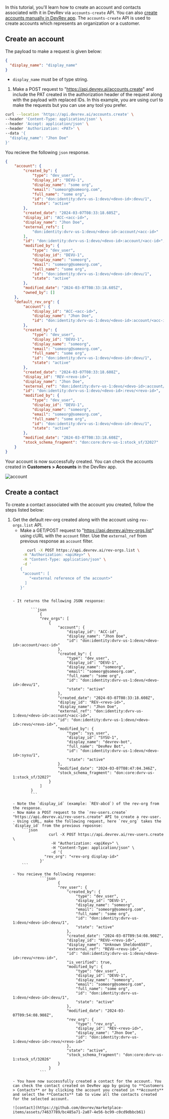 In this tutorial, you'll learn how to create an account and contacts associated with it in DevRev via `accounts-create` API. You can also [create accounts manually in DevRev app](https://docs.devrev.ai/product/customers#add-new-customers).
The `accounts-create` API is used to create accounts which represents an organization or a customer. 

## Create an account

The payload to make a request is given below:

```JSON
{
  "display_name": "display_name"
}
```

- `display_name` must be of type string.

1. Make a POST request to "https://api.devrev.ai/accounts.create" and include the PAT created in the authorization header of the request along with the payload with replaced IDs.
In this example, you are using curl to make the requests but you can use any tool you prefer.

```bash
curl --location 'https://api.devrev.ai/accounts.create' \
--header 'Content-Type: application/json' \
--header 'Accept: application/json' \
--header 'Authorization: <PAT>' \
--data '{
  "display_name": "Jhon Doe"
}'
```

You recieve the following `json` response.

```JSON
{
    "account": {
        "created_by": {
            "type": "dev_user",
            "display_id": "DEVU-1",
            "display_name": "some org",
            "email": "someorg@someorg.com",
            "full_name": "some org",
            "id": "don:identity:dvrv-us-1:devo/<devo-id>:devu/1",
            "state": "active"
        },
        "created_date": "2024-03-07T08:33:18.605Z",
        "display_id": "ACC-<acc-id>",
        "display_name": "Jhon Doe",
        "external_refs": [
            "don:identity:dvrv-us-1:devo/<devo-id>:account/<acc-id>"
        ],
        "id": "don:identity:dvrv-us-1:devo/<devo-id>:account/<acc-id>",
        "modified_by": {
            "type": "dev_user",
            "display_id": "DEVU-1",
            "display_name": "someorg",
            "email": "someorg@someorg.com",
            "full_name": "some org",
            "id": "don:identity:dvrv-us-1:devo/<devo-id>:devu/1",
            "state": "active"
        },
        "modified_date": "2024-03-07T08:33:18.605Z",
        "owned_by": []
    },
    "default_rev_org": {
        "account": {
            "display_id": "ACC-<acc-id>",
            "display_name": "Jhon Doe",
            "id": "don:identity:dvrv-us-1:devo/<devo-id>:account/<acc-id>"
        },
        "created_by": {
            "type": "dev_user",
            "display_id": "DEVU-1",
            "display_name": "someorg",
            "email": "someorg@someorg.com",
            "full_name": "some org",
            "id": "don:identity:dvrv-us-1:devo/<devo-id>:devu/1",
            "state": "active"
        },
        "created_date": "2024-03-07T08:33:18.608Z",
        "display_id": "REV-<revo-id>",
        "display_name": "Jhon Doe",
        "external_ref": "don:identity:dvrv-us-1:devo/<devo-id>:account/<acc-id>",
        "id": "don:identity:dvrv-us-1:devo/<devo-id>:revo/<revo-id>",
        "modified_by": {
            "type": "dev_user",
            "display_id": "DEVU-1",
            "display_name": "someorg",
            "email": "someorg@someorg.com",
            "full_name": "some org",
            "id": "don:identity:dvrv-us-1:devo/<devo-id>:devu/1",
            "state": "active"
        },
        "modified_date": "2024-03-07T08:33:18.608Z",
        "stock_schema_fragment": "don:core:dvrv-us-1:stock_sf/32027"
    }
}
```

Your account is now successfully created. You can check the accounts created in **Customers > Accounts** in the DevRev app.

![account](https://github.com/devrev/fern-api-docs/assets/74637789/fc14cbdc-bd1d-4411-a5cb-1933fe99cc56)

## Create a contact

To create a contact associated with the account you created, follow the steps listed below:

1. Get the default rev-org created along with the account using `rev-orgs.list` API. 
    - Make a GET/POST request to "https://api.devrev.ai/rev-orgs.list" using cURL with the `account` filter. Use the `external_ref` from previous response as `account` filter.
        ```bash
           curl -X POST https://api.devrev.ai/rev-orgs.list \
         -H "Authorization: <apiKey>" \
         -H "Content-Type: application/json" \
         -d '
        {
         "account": [
            "<external reference of the account>"
          ]
        }'
    ```

    - It returns the following JSON response:

            ```json
                {
                "rev_orgs": [
                    {
                        "account": {
                            "display_id": "ACC-id",
                            "display_name": "Jhon Doe",
                            "id": "don:identity:dvrv-us-1:devo/<devo-id>:account/<acc-id>"
                        },
                        "created_by": {
                            "type": "dev_user",
                            "display_id": "DEVU-1",
                            "display_name": "someorg",
                            "email": "someorg@someorg.com",
                            "full_name": "some org",
                            "id": "don:identity:dvrv-us-1:devo/<devo-id>:devu/1",
                            "state": "active"
                        },
                        "created_date": "2024-03-07T08:33:18.608Z",
                        "display_id": "REV-<revo-id>",
                        "display_name": "Jhon Doe",
                        "external_ref": "don:identity:dvrv-us-1:devo/<devo-id>:account/<acc-id>",
                        "id": "don:identity:dvrv-us-1:devo/<devo-id>:revo/<revo-id>",
                        "modified_by": {
                            "type": "sys_user",
                            "display_id": "SYSU-1",
                            "display_name": "devrev-bot",
                            "full_name": "DevRev Bot",
                            "id": "don:identity:dvrv-us-1:devo/<devo-id>:sysu/1",
                            "state": "active"
                        },
                        "modified_date": "2024-03-07T08:47:04.346Z",
                        "stock_schema_fragment": "don:core:dvrv-us-1:stock_sf/32027"
                    }
                ]
            }
            ```

    - Note the `display_id` (example: `REV-abcd`) of the rev-org from the response. 
    - Now make a POST request to the `rev-users.create` "https://api.devrev.ai/rev-users.create" API to create a rev-user.
    - Using cURL, make the following request, here `rev_org` takes the `display_id` from the previous reposnse:
        ```json
                    curl -X POST https://api.devrev.ai/rev-users.create \
                     -H "Authorization: <apiKey>" \
                     -H "Content-Type: application/json" \
                     -d '{
                  "rev_org": "<rev-org display-id>"
                }'
        ```

    - You recieve the following response:
                ```json
                        {
                        "rev_user": {
                            "created_by": {
                                "type": "dev_user",
                                "display_id": "DEVU-1",
                                "display_name": "someorg",
                                "email": "someorg@someorg.com",
                                "full_name": "some org",
                                "id": "don:identity:dvrv-us-1:devo/<devo-id>:devu/1",
                                "state": "active"
                            },
                            "created_date": "2024-03-07T09:54:08.908Z",
                            "display_id": "REVU-<revu-id>",
                            "display_name": "Unknown Sheldon6587",
                            "external_ref": "REVU-<revu-id>",
                            "id": "don:identity:dvrv-us-1:devo/<devo-id>:revu/<revu-id>",
                            "is_verified": true,
                            "modified_by": {
                                "type": "dev_user",
                                "display_id": "DEVU-1",
                                "display_name": "someorg",
                                "email": "someorg@someorg.com",
                                "full_name": "some org",
                                "id": "don:identity:dvrv-us-1:devo/<devo-id>:devu/1",
                                "state": "active"
                            },
                            "modified_date": "2024-03-07T09:54:08.908Z",
                            "rev_org": {
                                "type": "rev_org",
                                "display_id": "REV-<revo-id>",
                                "display_name": "Jhon Doe",
                                "id": "don:identity:dvrv-us-1:devo/<devo-id>:revo/<revo-id>"
                            },
                            "state": "active",
                            "stock_schema_fragment": "don:core:dvrv-us-1:stock_sf/32026"
                        }
                    }
                ```
    
    - You have now successfully created a contact for the account. You can check the contact created on DevRev app by going to **Customers > Contacts** or by clicking the account you created in **Accounts** and select the **Contacts** tab to view all the contacts created for the selected account.
    
    ![contact](https://github.com/devrev/marketplace-items/assets/74637789/bc485a71-2a07-4e56-bc99-c0cd9dbbcb61)
    